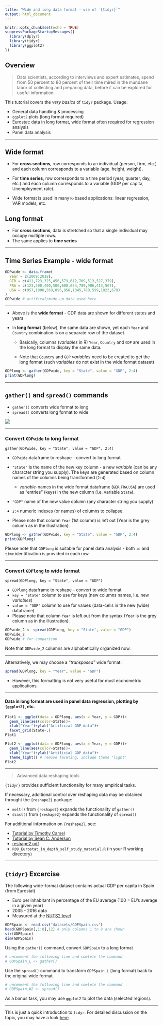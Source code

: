 ---
title: "Wide and long data format - use of `{tidyr}`"
output: html_document
---

```{r setup, include=FALSE}
knitr::opts_chunk$set(echo = TRUE)
suppressPackageStartupMessages({
  library(dplyr)
  library(tidyr)
  library(ggplot2)
})
```

## Overview

> Data scientists, according to interviews and expert estimates, spend from 50 percent to 80 percent of their time mired in the mundane labor of collecting and preparing data, before it can be explored for useful information.  

This tutorial covers the *very basics* of `tidyr` package. Usage:  

* General data handling \& processing
* `ggplot2` plots (long format required)
* Eurostat: data in long format, wide format often required for regression analysis
* Panel data analysis

--- 

## Wide format
* For **cross sections**, row corresponds to an individual (person, firm, etc.) and each column corresponds to a variable (age, height, weight). 

* For **time series**, row corresponds to a time period (year, quarter, day, etc.) and each column corresponds to a variable (GDP per capita, Unemployment rate). 

* Wide format is used in many `R`-based applications: linear regression, VAR models, etc.


## Long format
* For **cross sections**, data is stretched so that a single individual may occupy multiple rows.
* The same applies to **time series**

---

## Time Series Example - wide format

```{r}
GDPwide <- data.frame(
  Year = c(2009:2018),
  GER = c(411,723,325,456,579,612,709,513,527,379),
  FRA = c(123,300,400,500,600,654,789,906,413,567),
  USA = c(957,1000,569,896,956,1345,780,599,1023,678)
)
GDPwide # artifical/made-up data used here
```
--- 

* Above is the **wide format** - GDP data are shown for different states and years  

* In **long format** (below), the same data are shown, yet each `Year` and `Country` combination is on a separate row of the dataset. 

    + Basically, columns (*variables* in R) `Year`, `Country` and `GDP` are used in the long format to display the same data.  
    
    + Note that `Country` and `GDP` *variables* need to be created to get the long format (such *variables* do not exist in the wide format dataset)


```{r, echo=F}
GDPlong <- gather(GDPwide, key = "State", value = "GDP", 2:4)
print(GDPlong)
```


--- 

## `gather()` and `spread()` commands

+ `gather()` converts wide format to long
+ `spread()` converts long format to wide

![](datasets/tidyr.png)

---

### Convert `GDPwide` to long format

`gather(GDPwide, key = "State", value = "GDP", 2:4)`

* `GDPwide` dataframe to reshape - convert to long format  

* `"State"` is the name of the new key column - a new *variable* (can be any character string you supply). The keys are generated based on column names of the columns being transformed (`2:4`)  
    + *variable*-names in the wide format dataframe (`GER`,`FRA`,`USA`) are used as "entries" (keys) in the new column (i.e. variable `State`).  

* `"GDP"` name of the new value column (any character string you supply)  

* `2:4` numeric indexes (or names) of columns to collapse. 

* Please note that column `Year` (1st column) is left out (Year is the grey column as in the illustration).  


```{r}
GDPlong <- gather(GDPwide, key = "State", value = "GDP", 2:4)
print(GDPlong)
```

Please note that `GDPlong` is suitable for panel data analysis - both `id` and `time` identification is provided in each row.


---

### Convert `GDPlong` to wide format 

`spread(GDPlong, key = "State", value = "GDP")`

* `GDPlong` dataframe to reshape - convert to wide format
* `key = "State"` column to use for keys (new columns names, i.e. new *variables*)
* `value = "GDP"` column to use for values (data-cells in the new (wide) dataframe)
* Please note that column `Year` is left out from the syntax (Year is the grey column as in the illustration).

```{r}
GDPwide_2 <- spread(GDPlong, key = "State", value = "GDP")
GDPwide_2
GDPwide # for comparison
```

Note that `GDPwide_2` columns are alphabetically organized now.

---

Alternatively, we may choose a *"transposed"* wide format:

```{r}
spread(GDPlong, key = "Year", value = "GDP")
```

* However, this formatting is not very useful for most econometric applications.

--- 

#### Data in long format are used in panel data regression, plotting by `{ggplot2}`, etc.

```{r}
Plot1 <- ggplot(data = GDPlong, aes(x = Year, y = GDP))+
  geom_line(aes(color=State))+
  xlab("Year")+ylab("Artificial GDP data")+
  facet_grid(State~.)
Plot1

Plot2 <- ggplot(data = GDPlong, aes(x = Year, y = GDP))+
  geom_line(aes(color=State))+
  xlab("Year")+ylab("Artificial GDP data")+
  theme_light() # remove faceting, include theme "light"
Plot2
```

---

> Advanced data reshaping tools

`{tidyr}` provides sufficient functionality for many empirical tasks.

If necessary, additional control over reshaping data may be obtained throught the `{reshape2}` package:

* `melt()` from `{reshape2}` expands the functionality of `gather()`
* `dcast()` from `{reshape2}` expands the functionality of `spread()` 


For additional information on `{reshape2}`, see:

+ [Tutorial by Timothy Carsel](https://ademos.people.uic.edu/Chapter8.html) 
+ [Tutorial by Sean C. Anderson](https://seananderson.ca/2013/10/19/reshape/) 
+ [reshape2 pdf](https://cran.r-project.org/web/packages/reshape2/reshape2.pdf) 
+ `R09_Eurostat_in_depth_self_study_material.R` (in your R working directory)  

---

## `{tidyr}` Excercise

The following wide-format dataset contains actual GDP per capita in Spain (from Eurostat)

* Euro per inhabitant in percentage of the EU average (100 = EU's average in a given year)
* 2005 - 2016 data
* Measured at the [NUTS2 level](https://en.wikipedia.org/wiki/NUTS_statistical_regions_of_Spain)


```{r}
GDPSpain <- read.csv("datasets/GDPSpain.csv")
head(GDPSpain[,1:8],12) # only columns 1 to 8 are shown
str(GDPSpain)
dim(GDPSpain)
``` 

Using the `gather()` command, convert `GDPSpain` to a long format


```{r}
# uncomment the following line and comlete the command
# GDPSpain_L <- gather()
```


Use the `spread()` command to transform `GDPSpain_L` (long format) back to the original wide format

```{r}
# uncomment the following line and comlete the command
# GDPSpain_W2 <- spread()
```


As a bonus task, you may use `ggplot2` to plot the data (selected regions).

---- 


This is just a quick introduction to `tidyr`. For detailed discussion on the topic, you may have a look [here](https://github.com/rstudio/webinars/blob/master/05-Data-Wrangling-with-R-and-RStudio/wrangling-webinar.pdf)





